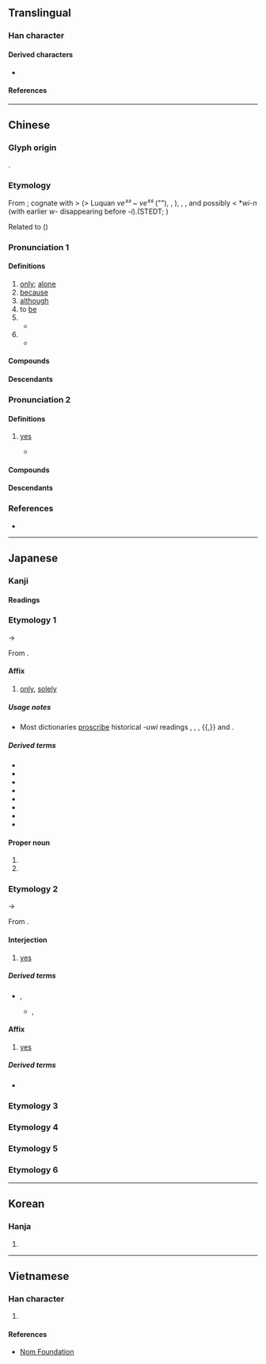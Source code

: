 {{character info}}
==Translingual==

===Han character===
{{Han char|rn=30|rad=口|as=08|sn=11|four=60014|canj=ROG|ids=⿰口隹}}

====Derived characters====
* {{l|mul|[[𣼲]], [[𪄼]], [[嶉]], [[蓶]], [[𬟢]], [[𧐌]], [[鷕]], [[雖]]}}

====References====
{{Han ref|kx=0193.170|dkj=03761|dj=0413.170|hdz=10642.050|uh=552F}}

----

==Chinese==
{{zh-forms}}

===Glyph origin===
{{Han etym}}
{{Han compound|口|隹|c1=s|c2=p|t1=mouth|ls=psc|no_och2=y}}.

===Etymology===
From {{inh|zh|sit-pro|*way||be, {{n-g|copula, nominalizer, subordinator}}}}; cognate with {{cog|tbq-lob-pro|*wəy||to be}} > {{cog|tbq-lol-pro|*ʔ-way²/³}} (> Luquan ''ve³³ ~ ve⁵⁵'' ("{{n-g|subordinator, final particle}}"), {{cog|lhu|ve||{{n-g|nominalizer; relativizer; genitivizer}}}}, {{cog|ahk|ø|ø ~ ø̀|{{n-g|subordinator; citation-form marker; terminator of utterances in declarative mood}}}}), {{cog|lus|ve||also, too, as well}}, {{cog|kac|we||{{n-g|present tense particle}}}}, and possibly {{cog|bo|tr=yin|t=to be}} < *''wi-n'' (with earlier ''w-'' disappearing before ''-i'').(STEDT; {{zh-ref|Schuessler, 2007}})

Related to {{och-l|惠}} ({{zh-ref|Schuessler, 2007}})

===Pronunciation 1===
{{zh-pron
|m=wéi
|c=wai4
|h=pfs=vì;gd=vi2
|md=mì
|mn=ûi/tw,xm,zz:bî
|mn_note=ûi - literary; bî - vernacular
|mn-t=rui6
|mc=1
|oc=1,1
|cat=a,adv,conj,part
}}

====Definitions====
{{zh-hanzi}}

# [[only]]; [[alone]]
# [[because]]
# [[although]]
# to [[be]]
# {{n-g|Particle for expressing one's [[wish]].}}
#* {{zh-x|夫{Fú} ^晉，何 厭 之 有？既 東 封 ^鄭，又 欲 肆 其 西 封。不 闕 ^秦，焉 取 之？闕 秦 以 利 晉，唯 君 圖 之。|How will Jin ever be satisfied? After it has extended its eastern boundaries and annexed Zheng, it will want to freely expand its western boundaries. If it does not carve away Qin, where will it get land? Carving away at Qin to benefit Jin: this is something your lordship should consider carefully.|ref=Zuozhuan}}
# {{n-g|Meaningless [[sentence]]-[[initial]] particle.}}
#* {{zh-x|子曰：「與 其 進 也，不 與 其 退 也，唯 何 甚？人 潔-己 以 進，與 其 潔 也，不 保 其 往 也。」|The Master said, "I admit people's approach to me without committing myself as to what they may do when they have retired; why must one be so severe? If a man purify himself to wait upon me, I receive him so purified, without guaranteeing his past conduct."|ref=Lunyu}}

====Compounds====
{{zh-der|fold=1|唯吾獨尊|唯識論|奉命唯謹|唯妙唯肖|唯物論|唯利是求|唯我|唯實論|匪唯|唯我獨尊|唯利是圖|任人唯親|唯識宗|唯名論|唯獨|唯恐|唯識|唯命是聽|唯美主義|唯心論|唯是命題|任人唯賢|唯一|唯讀|唯美|唯物史觀|唯有|唯恐不及|唯命是從|唯利是視|唯利是從|唯我論|萬法唯識|成唯識論|唯恐天下不亂}}

====Descendants====
{{CJKV||||duy}}

===Pronunciation 2===
{{zh-pron
|m=唯
|c=wai2,wai5
|mc=2
|oc=n,2
|cat=part
}}

====Definitions====
{{zh-hanzi}}

# {{lb|zh|obsolete}} {{n-g|A [[polite]] [[particle]] used to [[respond]] to [[elder]]s:}} [[yes]]
#* {{zh-x|子曰：「參{Shēn} 乎！吾 道 一 以 貫 之。」曾{Zēng}-子 曰：「唯{Wěi}。」子 出。門人 問 曰：「何謂 也？」曾{Zēng}-子 曰：「夫子 之 道，忠恕 而 已 矣。」|The Master said, "Shen, my doctrine is that of an all-pervading unity." The disciple Zeng replied, "'''Yes'''." The Master went out, and the other disciples asked, saying, "What do his words mean?" Zeng said, "The doctrine of our master is to be true to the principles of our nature and the benevolent exercise of them to others, this and nothing more."|ref=Lunyu}}

====Compounds====
{{zh-der|fold=1|唯唯諾諾|唯諾|唯唯否否|唯唯}}

====Descendants====
{{CJKV||い}}

===References===
* {{R:yue:Hanzi}}

----

==Japanese==

===Kanji===
{{ja-kanji|grade=c|rs=口08}}

====Readings====
{{ja-readings
|goon=ゆい<ゆい<ゆ.ゐ
|kanon=い<ゐ
<!--|on=すい<すい<す.ゐ
-->|kun=ただ-<!--, これ-->
}}

===Etymology 1===
{{ja-kanjitab|yomi=goon|ゆい}}
{{IPAchar|/juwi/}} → {{IPAchar|/jui/}}

From {{der|ja|ltc|sort=ゆい|-}} {{ltc-l|唯|id=1}}.

====Affix====
{{ja-pos|affix|ゆい}}

# [[only]], [[solely]]

=====Usage notes=====
* Most dictionaries [[proscribe]] historical ''-uwi'' readings {{ja-r|す.ゐ|hist=1}}, {{ja-r|ず.ゐ|hist=1}}, {{ja-r|つ.ゐ|hist=1}}, {{ja-r|ゆ.ゐ|hist=1}}{{,}} and {{ja-r|る.ゐ|hist=1}}.

=====Derived terms=====
{{der-top3}}
* {{ja-r|唯%一|ゆい%いち}}
* {{ja-r|唯%一|ゆい%いつ}}
* {{ja-r|唯%我%論|ゆい%が%ろん}}
* {{ja-r|唯%我%独%尊|ゆい%が%どく%そん}}
* {{ja-r|唯%識|ゆい%しき}}
* {{ja-r|唯心|ゆいしん}}
* {{ja-r|唯%美|ゆい%び}}
* {{ja-r|唯物|ゆいぶつ}}
{{der-bottom}}

====Proper noun====
{{ja-pos|ゆい|proper}}

# {{given name|ja|female|A=a|sort=ゆい}}
# {{surname|ja|sort=ゆい}}

===Etymology 2===
{{ja-kanjitab|yomi=kanon|い}}
{{IPAchar|/wi/}} → {{IPAchar|/i/}}

From {{der|ja|ltc|sort=い|-}} {{ltc-l|唯|id=2}}.

====Interjection====
{{ja-pos|interjection|い|hhira=ゐ}}

# {{n-g|[[polite]] [[particle]] used to [[respond]] to [[elder]]s:}} [[yes]]
#: {{syn|ja|はい|tr=hai}}

=====Derived terms=====
* {{ja-r|唯唯|い.い|rom=-}}, {{ja-r|唯々|い.い}}
** {{ja-r|唯唯%諾諾|い.い%だくだく|rom=-}}, {{ja-r|唯々%諾々|い.い%だくだく}}

====Affix====
{{ja-pos|affix|い|hhira=ゐ}}

# {{n-g|[[polite]] [[particle]] used to [[respond]] to [[elder]]s:}} [[yes]]

=====Derived terms=====
* {{ja-r|諾%唯|だく%い}}

===Etymology 3===
{{ja-kanjitab|ただ|yomi=k}}
{{ja-see|ただ}}

===Etymology 4===
{{ja-kanjitab|yomi=i|たった}}
{{ja-see|たった}}

===Etymology 5===
{{ja-kanjitab|yomi=i|たんだ}}
{{ja-see|たんだ}}

===Etymology 6===
{{ja-kanjitab|yomi=i|ない}}
{{ja-see|ない}}

----

==Korean==

===Hanja===
{{ko-hanja|hangeul=유|rv=yu|mr=yu}}

# {{rfdef|ko|sort=口08}}

----

==Vietnamese==

===Han character===
{{vi-readings|rs=口08|reading=dõi, dói, dúi, duỗi, duy, giói, giọi, gioè, dạ, dọi, duối}}

# {{rfdef|vi|sort=口08}}

====References====
* [http://nomfoundation.org/common/nom_details.php?codepoint=552F Nom Foundation]